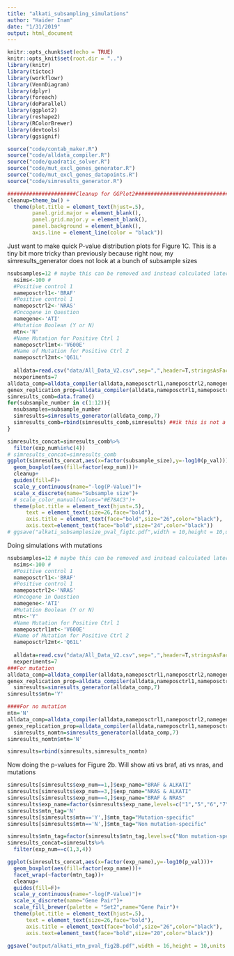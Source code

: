 ```yaml
---
title: "alkati_subsampling_simulations"
author: "Haider Inam"
date: "1/31/2019"
output: html_document
---
```


```r
knitr::opts_chunk$set(echo = TRUE)
knitr::opts_knit$set(root.dir = "..")
library(knitr)
library(tictoc)
library(workflowr)
library(VennDiagram)
library(dplyr)
library(foreach)
library(doParallel)
library(ggplot2)
library(reshape2)
library(RColorBrewer)
library(devtools)
library(ggsignif)

source("code/contab_maker.R")
source("code/alldata_compiler.R")
source("code/quadratic_solver.R")
source("code/mut_excl_genes_generator.R")
source("code/mut_excl_genes_datapoints.R")
source("code/simresults_generator.R")

######################Cleanup for GGPlot2#########################################
cleanup=theme_bw() +
  theme(plot.title = element_text(hjust=.5),
        panel.grid.major = element_blank(),
        panel.grid.major.y = element_blank(),
        panel.background = element_blank(),
        axis.line = element_line(color = "black"))

```

Just want to make quick P-value distribution plots for Figure 1C.
This is a tiny bit more tricky than previously because right now, my simresults_generator does not look at a bunch of subsample sizes

```r
nsubsamples=12 # maybe this can be removed and instead calculated later.
  nsims<-100 #
  #Positive control 1
  nameposctrl1<-'BRAF'
  #Positive control 1
  nameposctrl2<-'NRAS'
  #Oncogene in Question
  namegene<-'ATI'
  #Mutation Boolean (Y or N)
  mtn<-'N'
  #Name Mutation for Positive Ctrl 1
  nameposctrl1mt<-'V600E'
  #Name of Mutation for Positive Ctrl 2
  nameposctrl2mt<-'Q61L'
  
  alldata=read.csv("data/All_Data_V2.csv",sep=",",header=T,stringsAsFactors=F)
  nexperiments=7
alldata_comp=alldata_compiler(alldata,nameposctrl1,nameposctrl2,namegene,mtn,"N/A","N/A")[[2]]
genex_replication_prop=alldata_compiler(alldata,nameposctrl1,nameposctrl2,namegene,mtn,"N/A","N/A")[[1]]
simresults_comb=data.frame()
for(subsample_number in c(1:12)){
  nsubsamples=subsample_number
  simresults=simresults_generator(alldata_comp,7)
  simresults_comb=rbind(simresults_comb,simresults) ##ik this is not a good way to do this but whatever
}
```

```r

simresults_concat=simresults_comb%>%
  filter(exp_num%in%c(4))
# simresults_concat=simresults_comb
ggplot(simresults_concat,aes(x=factor(subsample_size),y=-log10(p_val)))+
  geom_boxplot(aes(fill=factor(exp_num)))+
  cleanup+
  guides(fill=F)+
  scale_y_continuous(name="-log(P-Value)")+
  scale_x_discrete(name="Subsample size")+
  # scale_color_manual(values="#E78AC3")+
  theme(plot.title = element_text(hjust=.5),
      text = element_text(size=26,face="bold"),
      axis.title = element_text(face="bold",size="26",color="black"),
      axis.text=element_text(face="bold",size="24",color="black"))
# ggsave("alkati_subsamplesize_pval_fig1c.pdf",width = 10,height = 10,units = "in",useDingbats=F)

```

Doing simulations with mutations
```r
nsubsamples=12 # maybe this can be removed and instead calculated later.
  nsims<-100 #
  #Positive control 1
  nameposctrl1<-'BRAF'
  #Positive control 1
  nameposctrl2<-'NRAS'
  #Oncogene in Question
  namegene<-'ATI'
  #Mutation Boolean (Y or N)
  mtn<-'Y'
  #Name Mutation for Positive Ctrl 1
  nameposctrl1mt<-'V600E'
  #Name of Mutation for Positive Ctrl 2
  nameposctrl2mt<-'Q61L'
  
  alldata=read.csv("data/All_Data_V2.csv",sep=",",header=T,stringsAsFactors=F)
  nexperiments=7
###For mutation
alldata_comp=alldata_compiler(alldata,nameposctrl1,nameposctrl2,namegene,mtn,nameposctrl1mt,nameposctrl2mt)[[2]]
genex_replication_prop=alldata_compiler(alldata,nameposctrl1,nameposctrl2,namegene,mtn,nameposctrl1mt,nameposctrl2mt)[[1]]
  simresults=simresults_generator(alldata_comp,7)
simresults$mtn='Y'

####For no mutation
mtn='N'
alldata_comp=alldata_compiler(alldata,nameposctrl1,nameposctrl2,namegene,mtn,"N/A","N/A")[[2]]
genex_replication_prop=alldata_compiler(alldata,nameposctrl1,nameposctrl2,namegene,mtn,"N/A","N/A")[[1]]
  simresults_nomtn=simresults_generator(alldata_comp,7)
simresults_nomtn$mtn='N'

simresults=rbind(simresults,simresults_nomtn)

```


Now doing the p-values for Figure 2b. Will show ati vs braf, ati vs nras, and mutations
```r
simresults[simresults$exp_num==1,]$exp_name="BRAF & ALKATI"
simresults[simresults$exp_num==3,]$exp_name="NRAS & ALKATI"
simresults[simresults$exp_num==4,]$exp_name="BRAF & NRAS"
simresults$exp_name=factor(simresults$exp_name,levels=c("1","5","6","7","BRAF & ALKATI","NRAS & ALKATI","BRAF & NRAS"))
simresults$mtn_tag='N'
simresults[simresults$mtn=='Y',]$mtn_tag="Mutation-specific"
simresults[simresults$mtn=='N',]$mtn_tag="Non mutation-specific"

simresults$mtn_tag=factor(simresults$mtn_tag,levels=c("Non mutation-specific","Mutation-specific"))
simresults_concat=simresults%>%
  filter(exp_num==c(1,3,4))

ggplot(simresults_concat,aes(x=factor(exp_name),y=-log10(p_val)))+
  geom_boxplot(aes(fill=factor(exp_name)))+
  facet_wrap(~factor(mtn_tag))+
  cleanup+
  guides(fill=F)+
  scale_y_continuous(name="-log(P-Value)")+
  scale_x_discrete(name="Gene Pair")+
  scale_fill_brewer(palette = "Set2",name="Gene Pair")+
  theme(plot.title = element_text(hjust=.5),
      text = element_text(size=26,face="bold"),
      axis.title = element_text(face="bold",size="26",color="black"),
      axis.text=element_text(face="bold",size="20",color="black"))

ggsave("output/alkati_mtn_pval_fig2B.pdf",width = 16,height = 10,units = "in",useDingbats=F)

```


